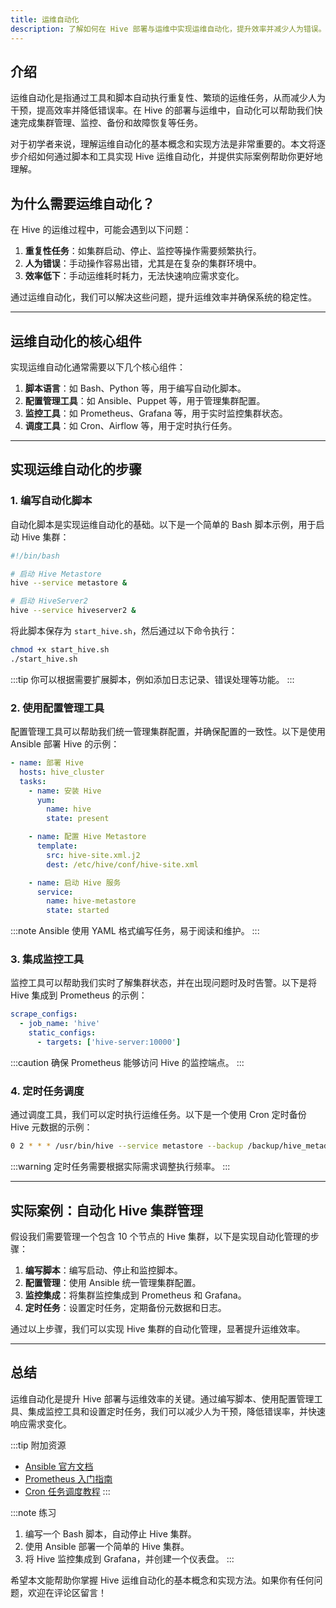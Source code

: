 ```yaml
---
title: 运维自动化
description: 了解如何在 Hive 部署与运维中实现运维自动化，提升效率并减少人为错误。
---
```


## 介绍

运维自动化是指通过工具和脚本自动执行重复性、繁琐的运维任务，从而减少人为干预，提高效率并降低错误率。在 Hive 的部署与运维中，自动化可以帮助我们快速完成集群管理、监控、备份和故障恢复等任务。

对于初学者来说，理解运维自动化的基本概念和实现方法是非常重要的。本文将逐步介绍如何通过脚本和工具实现 Hive 运维自动化，并提供实际案例帮助你更好地理解。

## 为什么需要运维自动化？

在 Hive 的运维过程中，可能会遇到以下问题：

1. **重复性任务**：如集群启动、停止、监控等操作需要频繁执行。
2. **人为错误**：手动操作容易出错，尤其是在复杂的集群环境中。
3. **效率低下**：手动运维耗时耗力，无法快速响应需求变化。

通过运维自动化，我们可以解决这些问题，提升运维效率并确保系统的稳定性。

---

## 运维自动化的核心组件

实现运维自动化通常需要以下几个核心组件：

1. **脚本语言**：如 Bash、Python 等，用于编写自动化脚本。
2. **配置管理工具**：如 Ansible、Puppet 等，用于管理集群配置。
3. **监控工具**：如 Prometheus、Grafana 等，用于实时监控集群状态。
4. **调度工具**：如 Cron、Airflow 等，用于定时执行任务。

---

## 实现运维自动化的步骤

### 1. 编写自动化脚本

自动化脚本是实现运维自动化的基础。以下是一个简单的 Bash 脚本示例，用于启动 Hive 集群：

```bash
#!/bin/bash

# 启动 Hive Metastore
hive --service metastore &

# 启动 HiveServer2
hive --service hiveserver2 &
```

将此脚本保存为 `start_hive.sh`，然后通过以下命令执行：

```bash
chmod +x start_hive.sh
./start_hive.sh
```

:::tip
你可以根据需要扩展脚本，例如添加日志记录、错误处理等功能。
:::

### 2. 使用配置管理工具

配置管理工具可以帮助我们统一管理集群配置，并确保配置的一致性。以下是使用 Ansible 部署 Hive 的示例：

```yaml
- name: 部署 Hive
  hosts: hive_cluster
  tasks:
    - name: 安装 Hive
      yum:
        name: hive
        state: present

    - name: 配置 Hive Metastore
      template:
        src: hive-site.xml.j2
        dest: /etc/hive/conf/hive-site.xml

    - name: 启动 Hive 服务
      service:
        name: hive-metastore
        state: started
```

:::note
Ansible 使用 YAML 格式编写任务，易于阅读和维护。
:::

### 3. 集成监控工具

监控工具可以帮助我们实时了解集群状态，并在出现问题时及时告警。以下是将 Hive 集成到 Prometheus 的示例：

```yaml
scrape_configs:
  - job_name: 'hive'
    static_configs:
      - targets: ['hive-server:10000']
```

:::caution
确保 Prometheus 能够访问 Hive 的监控端点。
:::

### 4. 定时任务调度

通过调度工具，我们可以定时执行运维任务。以下是一个使用 Cron 定时备份 Hive 元数据的示例：

```bash
0 2 * * * /usr/bin/hive --service metastore --backup /backup/hive_metadata
```

:::warning
定时任务需要根据实际需求调整执行频率。
:::

---

## 实际案例：自动化 Hive 集群管理

假设我们需要管理一个包含 10 个节点的 Hive 集群，以下是实现自动化管理的步骤：

1. **编写脚本**：编写启动、停止和监控脚本。
2. **配置管理**：使用 Ansible 统一管理集群配置。
3. **监控集成**：将集群监控集成到 Prometheus 和 Grafana。
4. **定时任务**：设置定时任务，定期备份元数据和日志。

通过以上步骤，我们可以实现 Hive 集群的自动化管理，显著提升运维效率。

---

## 总结

运维自动化是提升 Hive 部署与运维效率的关键。通过编写脚本、使用配置管理工具、集成监控工具和设置定时任务，我们可以减少人为干预，降低错误率，并快速响应需求变化。

:::tip 附加资源
- [Ansible 官方文档](https://docs.ansible.com/)
- [Prometheus 入门指南](https://prometheus.io/docs/introduction/overview/)
- [Cron 任务调度教程](https://crontab.guru/)
:::

:::note 练习
1. 编写一个 Bash 脚本，自动停止 Hive 集群。
2. 使用 Ansible 部署一个简单的 Hive 集群。
3. 将 Hive 监控集成到 Grafana，并创建一个仪表盘。
:::

希望本文能帮助你掌握 Hive 运维自动化的基本概念和实现方法。如果你有任何问题，欢迎在评论区留言！